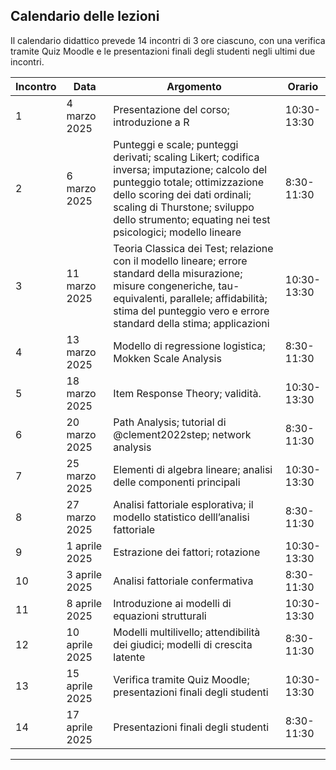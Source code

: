 ## Calendario delle lezioni

Il calendario didattico prevede 14 incontri di 3 ore ciascuno, con una verifica tramite Quiz Moodle e le presentazioni finali degli studenti negli ultimi due incontri.

| **Incontro** | **Data**        | **Argomento**                                               | **Orario**     |
|--------------|-----------------|-------------------------------------------------------------|----------------|
| 1            | 4 marzo 2025    | Presentazione del corso; introduzione a $\mathsf{R}$                   | 10:30-13:30    |
| 2            | 6 marzo 2025    | Punteggi e scale; punteggi derivati; scaling Likert; codifica inversa; imputazione; calcolo del punteggio totale; ottimizzazione dello scoring dei dati ordinali; scaling di Thurstone; sviluppo dello strumento; equating nei test psicologici; modello lineare | 8:30-11:30   |
| 3            | 11 marzo 2025   | Teoria Classica dei Test; relazione con il modello lineare; errore standard della misurazione; misure congeneriche, tau-equivalenti, parallele; affidabilità; stima del punteggio vero e errore standard della stima; applicazioni | 10:30-13:30    |
| 4            | 13 marzo 2025   | Modello di regressione logistica; Mokken Scale Analysis | 8:30-11:30     |
| 5            | 18 marzo 2025   | Item Response Theory; validità. | 10:30-13:30    |
| 6            | 20 marzo 2025   | Path Analysis; tutorial di @clement2022step; network analysis | 8:30-11:30     |
| 7            | 25 marzo 2025   | Elementi di algebra lineare; analisi delle componenti principali | 10:30-13:30 |
| 8            | 27 marzo 2025   | Analisi fattoriale esplorativa; il modello statistico delll'analisi fattoriale | 8:30-11:30  |
| 9            | 1 aprile 2025   | Estrazione dei fattori; rotazione    | 10:30-13:30    |
| 10           | 3 aprile 2025   | Analisi fattoriale confermativa      | 8:30-11:30     |
| 11           | 8 aprile 2025   | Introduzione ai modelli di equazioni strutturali | 10:30-13:30    |
| 12           | 10 aprile 2025  | Modelli multilivello; attendibilità dei giudici; modelli di crescita latente        | 8:30-11:30     |
| 13           | 15 aprile 2025  | Verifica tramite Quiz Moodle; presentazioni finali degli studenti | 10:30-13:30    |
| 14           | 17 aprile 2025  | Presentazioni finali degli studenti                       | 8:30-11:30     |

---

